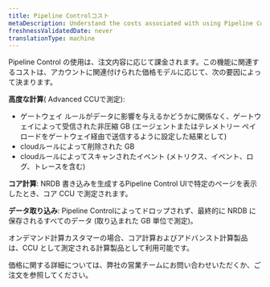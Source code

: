 ```yaml
---
title: Pipeline Controlコスト
metaDescription: Understand the costs associated with using Pipeline Control.
freshnessValidatedDate: never
translationType: machine
---
```


Pipeline Control の使用は、注文内容に応じて課金されます。この機能に関連するコストは、アカウントに関連付けられた価格モデルに応じて、次の要因によって決まります。

**高度な計算**( Advanced CCUで測定):

* ゲートウェイ ルールがデータに影響を与えるかどうかに関係なく、ゲートウェイによって受信された非圧縮 GB (エージェントまたはテレメトリー ペイロードをゲートウェイ経由で送信するように設定した結果として)
* cloudルールによって削除された GB
* cloudルールによってスキャンされたイベント (メトリクス、イベント、ログ、トレースを含む)

**コア計算**: NRDB 書き込みを生成するPipeline Control UIで特定のページを表示したとき、コア CCU で測定されます。

**データ取り込み**: Pipeline Controlによってドロップされず、最終的に NRDB に保存されるすべてのデータ (取り込まれた GB 単位で測定)。

オンデマンド計算カスタマーの場合、コア計算およびアドバンスト計算製品は、CCU として測定される計算製品として利用可能です。

価格に関する詳細については、弊社の営業チームにお問い合わせいただくか、ご注文を参照してください。